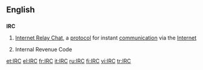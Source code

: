 {{selfref|For the Wiktionary IRC channel, see [[Wiktionary:IRC channel]].}}
==English==

==={{initialism}}===
{{wikipedia}}
'''IRC'''

# {{internet}} [[w:Internet Relay Chat|Internet Relay Chat]], a [[protocol]] for instant [[communication]] via the [[Internet]]
# {{US|_|legal}} Internal Revenue Code

[[et:IRC]]
[[el:IRC]]
[[fr:IRC]]
[[it:IRC]]
[[ru:IRC]]
[[fi:IRC]]
[[vi:IRC]]
[[tr:IRC]]